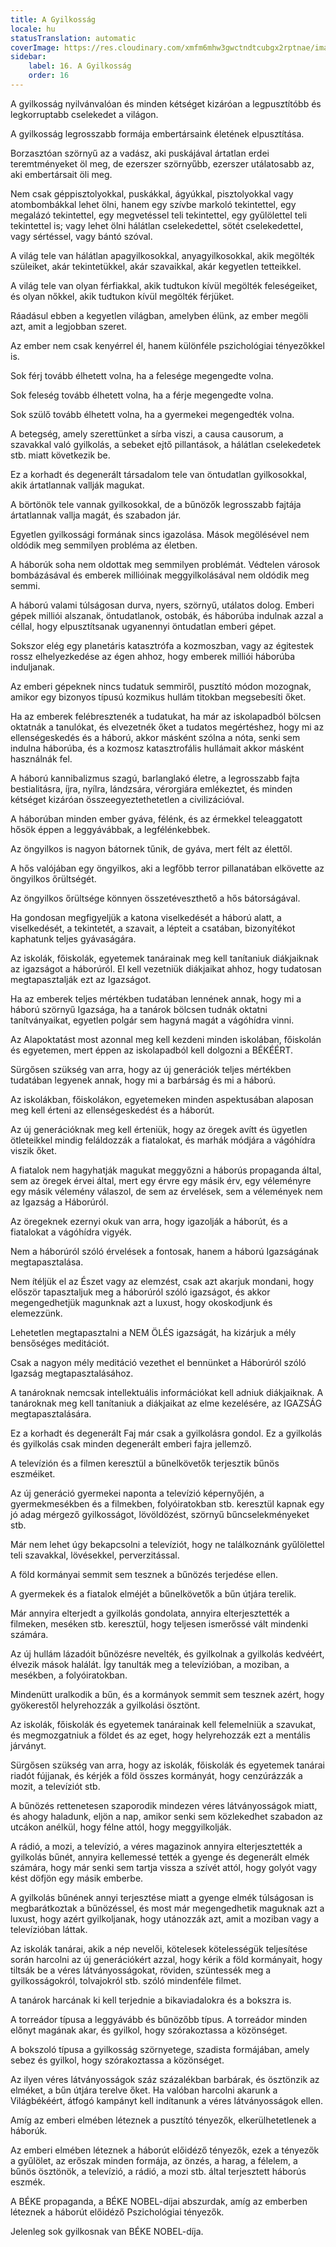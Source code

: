 ```yaml
---
title: A Gyilkosság
locale: hu
statusTranslation: automatic
coverImage: https://res.cloudinary.com/xmfm6mhw3gwctndtcubgx2rptnae/image/upload/v1740337243/small_cover_educacion_fundamental_a051170f1c.webp
sidebar:
    label: 16. A Gyilkosság
    order: 16
---
```

A gyilkosság nyilvánvalóan és minden kétséget kizáróan a legpusztítóbb és legkorruptabb cselekedet a világon.

A gyilkosság legrosszabb formája embertársaink életének elpusztítása.

Borzasztóan szörnyű az a vadász, aki puskájával ártatlan erdei teremtményeket öl meg, de ezerszer szörnyűbb, ezerszer utálatosabb az, aki embertársait öli meg.

Nem csak géppisztolyokkal, puskákkal, ágyúkkal, pisztolyokkal vagy atombombákkal lehet ölni, hanem egy szívbe markoló tekintettel, egy megalázó tekintettel, egy megvetéssel teli tekintettel, egy gyűlölettel teli tekintettel is; vagy lehet ölni hálátlan cselekedettel, sötét cselekedettel, vagy sértéssel, vagy bántó szóval.

A világ tele van hálátlan apagyilkosokkal, anyagyilkosokkal, akik megölték szüleiket, akár tekintetükkel, akár szavaikkal, akár kegyetlen tetteikkel.

A világ tele van olyan férfiakkal, akik tudtukon kívül megölték feleségeiket, és olyan nőkkel, akik tudtukon kívül megölték férjüket.

Ráadásul ebben a kegyetlen világban, amelyben élünk, az ember megöli azt, amit a legjobban szeret.

Az ember nem csak kenyérrel él, hanem különféle pszichológiai tényezőkkel is.

Sok férj tovább élhetett volna, ha a felesége megengedte volna.

Sok feleség tovább élhetett volna, ha a férje megengedte volna.

Sok szülő tovább élhetett volna, ha a gyermekei megengedték volna.

A betegség, amely szerettünket a sírba viszi, a causa causorum, a szavakkal való gyilkolás, a sebeket ejtő pillantások, a hálátlan cselekedetek stb. miatt következik be.

Ez a korhadt és degenerált társadalom tele van öntudatlan gyilkosokkal, akik ártatlannak vallják magukat.

A börtönök tele vannak gyilkosokkal, de a bűnözők legrosszabb fajtája ártatlannak vallja magát, és szabadon jár.

Egyetlen gyilkossági formának sincs igazolása. Mások megölésével nem oldódik meg semmilyen probléma az életben.

A háborúk soha nem oldottak meg semmilyen problémát. Védtelen városok bombázásával és emberek millióinak meggyilkolásával nem oldódik meg semmi.

A háború valami túlságosan durva, nyers, szörnyű, utálatos dolog. Emberi gépek milliói alszanak, öntudatlanok, ostobák, és háborúba indulnak azzal a céllal, hogy elpusztítsanak ugyanennyi öntudatlan emberi gépet.

Sokszor elég egy planetáris katasztrófa a kozmoszban, vagy az égitestek rossz elhelyezkedése az égen ahhoz, hogy emberek milliói háborúba induljanak.

Az emberi gépeknek nincs tudatuk semmiről, pusztító módon mozognak, amikor egy bizonyos típusú kozmikus hullám titokban megsebesíti őket.

Ha az emberek felébresztenék a tudatukat, ha már az iskolapadból bölcsen oktatnák a tanulókat, és elvezetnék őket a tudatos megértéshez, hogy mi az ellenségeskedés és a háború, akkor másként szólna a nóta, senki sem indulna háborúba, és a kozmosz katasztrofális hullámait akkor másként használnák fel.

A háború kannibalizmus szagú, barlanglakó életre, a legrosszabb fajta bestialitásra, íjra, nyílra, lándzsára, vérorgiára emlékeztet, és minden kétséget kizáróan összeegyeztethetetlen a civilizációval.

A háborúban minden ember gyáva, félénk, és az érmekkel teleaggatott hősök éppen a leggyávábbak, a legfélénkebbek.

Az öngyilkos is nagyon bátornek tűnik, de gyáva, mert félt az élettől.

A hős valójában egy öngyilkos, aki a legfőbb terror pillanatában elkövette az öngyilkos őrültségét.

Az öngyilkos őrültsége könnyen összetéveszthető a hős bátorságával.

Ha gondosan megfigyeljük a katona viselkedését a háború alatt, a viselkedését, a tekintetét, a szavait, a lépteit a csatában, bizonyítékot kaphatunk teljes gyávaságára.

Az iskolák, főiskolák, egyetemek tanárainak meg kell tanítaniuk diákjaiknak az igazságot a háborúról. El kell vezetniük diákjaikat ahhoz, hogy tudatosan megtapasztalják ezt az Igazságot.

Ha az emberek teljes mértékben tudatában lennének annak, hogy mi a háború szörnyű Igazsága, ha a tanárok bölcsen tudnák oktatni tanítványaikat, egyetlen polgár sem hagyná magát a vágóhídra vinni.

Az Alapoktatást most azonnal meg kell kezdeni minden iskolában, főiskolán és egyetemen, mert éppen az iskolapadból kell dolgozni a BÉKÉÉRT.

Sürgősen szükség van arra, hogy az új generációk teljes mértékben tudatában legyenek annak, hogy mi a barbárság és mi a háború.

Az iskolákban, főiskolákon, egyetemeken minden aspektusában alaposan meg kell érteni az ellenségeskedést és a háborút.

Az új generációknak meg kell érteniük, hogy az öregek avítt és ügyetlen ötleteikkel mindig feláldozzák a fiatalokat, és marhák módjára a vágóhídra viszik őket.

A fiatalok nem hagyhatják magukat meggyőzni a háborús propaganda által, sem az öregek érvei által, mert egy érvre egy másik érv, egy véleményre egy másik vélemény válaszol, de sem az érvelések, sem a vélemények nem az Igazság a Háborúról.

Az öregeknek ezernyi okuk van arra, hogy igazolják a háborút, és a fiatalokat a vágóhídra vigyék.

Nem a háborúról szóló érvelések a fontosak, hanem a háború Igazságának megtapasztalása.

Nem ítéljük el az Észet vagy az elemzést, csak azt akarjuk mondani, hogy először tapasztaljuk meg a háborúról szóló igazságot, és akkor megengedhetjük magunknak azt a luxust, hogy okoskodjunk és elemezzünk.

Lehetetlen megtapasztalni a NEM ÖLÉS igazságát, ha kizárjuk a mély bensőséges meditációt.

Csak a nagyon mély meditáció vezethet el bennünket a Háborúról szóló Igazság megtapasztalásához.

A tanároknak nemcsak intellektuális információkat kell adniuk diákjaiknak. A tanároknak meg kell tanítaniuk a diákjaikat az elme kezelésére, az IGAZSÁG megtapasztalására.

Ez a korhadt és degenerált Faj már csak a gyilkolásra gondol. Ez a gyilkolás és gyilkolás csak minden degenerált emberi fajra jellemző.

A televízión és a filmen keresztül a bűnelkövetők terjesztik bűnös eszméiket.

Az új generáció gyermekei naponta a televízió képernyőjén, a gyermekmesékben és a filmekben, folyóiratokban stb. keresztül kapnak egy jó adag mérgező gyilkosságot, lövöldözést, szörnyű bűncselekményeket stb.

Már nem lehet úgy bekapcsolni a televíziót, hogy ne találkoznánk gyűlölettel teli szavakkal, lövésekkel, perverzitással.

A föld kormányai semmit sem tesznek a bűnözés terjedése ellen.

A gyermekek és a fiatalok elméjét a bűnelkövetők a bűn útjára terelik.

Már annyira elterjedt a gyilkolás gondolata, annyira elterjesztették a filmeken, meséken stb. keresztül, hogy teljesen ismerőssé vált mindenki számára.

Az új hullám lázadóit bűnözésre nevelték, és gyilkolnak a gyilkolás kedvéért, élvezik mások halálát. Így tanulták meg a televízióban, a moziban, a mesékben, a folyóiratokban.

Mindenütt uralkodik a bűn, és a kormányok semmit sem tesznek azért, hogy gyökerestől helyrehozzák a gyilkolási ösztönt.

Az iskolák, főiskolák és egyetemek tanárainak kell felemelniük a szavukat, és megmozgatniuk a földet és az eget, hogy helyrehozzák ezt a mentális járványt.

Sürgősen szükség van arra, hogy az iskolák, főiskolák és egyetemek tanárai riadót fújjanak, és kérjék a föld összes kormányát, hogy cenzúrázzák a mozit, a televíziót stb.

A bűnözés rettenetesen szaporodik mindezen véres látványosságok miatt, és ahogy haladunk, eljön a nap, amikor senki sem közlekedhet szabadon az utcákon anélkül, hogy félne attól, hogy meggyilkolják.

A rádió, a mozi, a televízió, a véres magazinok annyira elterjesztették a gyilkolás bűnét, annyira kellemessé tették a gyenge és degenerált elmék számára, hogy már senki sem tartja vissza a szívét attól, hogy golyót vagy kést döfjön egy másik emberbe.

A gyilkolás bűnének annyi terjesztése miatt a gyenge elmék túlságosan is megbarátkoztak a bűnözéssel, és most már megengedhetik maguknak azt a luxust, hogy azért gyilkoljanak, hogy utánozzák azt, amit a moziban vagy a televízióban láttak.

Az iskolák tanárai, akik a nép nevelői, kötelesek kötelességük teljesítése során harcolni az új generációkért azzal, hogy kérik a föld kormányait, hogy tiltsák be a véres látványosságokat, röviden, szüntessék meg a gyilkosságokról, tolvajokról stb. szóló mindenféle filmet.

A tanárok harcának ki kell terjednie a bikaviadalokra és a bokszra is.

A torreádor típusa a leggyávább és bűnözőbb típus. A torreádor minden előnyt magának akar, és gyilkol, hogy szórakoztassa a közönséget.

A bokszoló típusa a gyilkosság szörnyetege, szadista formájában, amely sebez és gyilkol, hogy szórakoztassa a közönséget.

Az ilyen véres látványosságok száz százalékban barbárak, és ösztönzik az elméket, a bűn útjára terelve őket. Ha valóban harcolni akarunk a Világbékéért, átfogó kampányt kell indítanunk a véres látványosságok ellen.

Amíg az emberi elmében léteznek a pusztító tényezők, elkerülhetetlenek a háborúk.

Az emberi elmében léteznek a háborút előidéző tényezők, ezek a tényezők a gyűlölet, az erőszak minden formája, az önzés, a harag, a félelem, a bűnös ösztönök, a televízió, a rádió, a mozi stb. által terjesztett háborús eszmék.

A BÉKE propaganda, a BÉKE NOBEL-díjai abszurdak, amíg az emberben léteznek a háborút előidéző Pszichológiai tényezők.

Jelenleg sok gyilkosnak van BÉKE NOBEL-díja.

